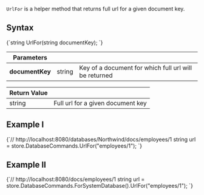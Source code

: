 
`UrlFor` is a helper method that returns full url for a given document key.

## Syntax

<TabItem value="full_url_1" label="full_url_1">
<CodeBlock language="csharp">
{`string UrlFor(string documentKey);
`}
</CodeBlock>
</TabItem>

| Parameters | | |
| ------------- | ------------- | ----- |
| **documentKey** | string | Key of a document for which full url will be returned |

| Return Value | |
| ------------- | ----- |
| string | Full url for a given document key |

## Example I

<TabItem value="full_url_2" label="full_url_2">
<CodeBlock language="csharp">
{`// http://localhost:8080/databases/Northwind/docs/employees/1
string url = store.DatabaseCommands.UrlFor("employees/1");
`}
</CodeBlock>
</TabItem>

## Example II

<TabItem value="full_url_3" label="full_url_3">
<CodeBlock language="csharp">
{`// http://localhost:8080/docs/employees/1
string url = store.DatabaseCommands.ForSystemDatabase().UrlFor("employees/1");
`}
</CodeBlock>
</TabItem>

